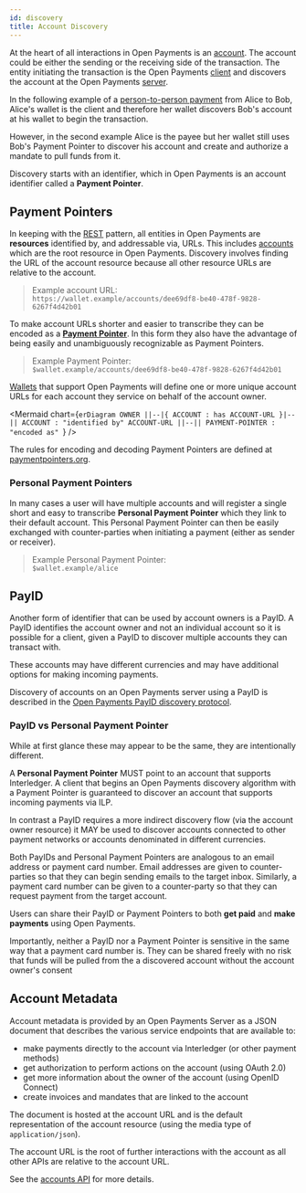 ```yaml
---
id: discovery
title: Account Discovery
---
```



At the heart of all interactions in Open Payments is an [account](./accounts).
The account could be either the sending or the receiving side of the
transaction. The entity initiating the transaction is the Open Payments
[client](./terminology#client) and discovers the account at the Open Payments
[server](./terminology#server).

In the following example of a [person-to-person payment](./p2p) from Alice to
Bob, Alice's wallet is the client and therefore her wallet discovers Bob's
account at his wallet to begin the transaction.

<PersonToPerson />

However, in the second example Alice is the payee but her wallet still uses
Bob's Payment Pointer to discover his account and create and authorize a mandate
to pull funds from it.

<RequestToPay />

Discovery starts with an identifier, which in Open Payments is an account
identifier called a **Payment Pointer**.

## Payment Pointers

In keeping with the [REST](https://tools.ietf.org/html/rfc7231#section-2)
pattern, all entities in Open Payments are **resources** identified by, and
addressable via, URLs. This includes [accounts](./accounts) which are the root
resource in Open Payments. Discovery involves finding the URL of the account
resource because all other resource URLs are relative to the account.

> Example account URL:  
> `https://wallet.example/accounts/dee69df8-be40-478f-9828-6267f4d42b01`

To make account URLs shorter and easier to transcribe they can be encoded as a
**[Payment Pointer](https://paymentpointers.org)**. In this form they also have
the advantage of being easily and unambiguously recognizable as Payment
Pointers.

> Example Payment Pointer:  
> `$wallet.example/accounts/dee69df8-be40-478f-9828-6267f4d42b01`

[Wallets](./terminology#wallet) that support Open Payments will define one or
more unique account URLs for each account they service on behalf of the account
owner.

<Mermaid
  chart={`erDiagram
  OWNER ||--|{ ACCOUNT : has
  ACCOUNT-URL }|--|| ACCOUNT : "identified by"
  ACCOUNT-URL ||--|| PAYMENT-POINTER : "encoded as"
`}
/>

The rules for encoding and decoding Payment Pointers are defined at
[paymentpointers.org](https://paymentpointers.org).

### Personal Payment Pointers

In many cases a user will have multiple accounts and will register a single
short and easy to transcribe **Personal Payment Pointer** which they link to
their default account. This Personal Payment Pointer can then be easily
exchanged with counter-parties when initiating a payment (either as sender or
receiver).

> Example Personal Payment Pointer:  
> `$wallet.example/alice`

## PayID

Another form of identifier that can be used by account owners is a PayID. A
PayID identifies the account owner and not an individual account so it is
possible for a client, given a PayID to discover multiple accounts they can
transact with.

These accounts may have different currencies and may have additional options
for making incoming payments.

Discovery of accounts on an Open Payments server using a PayID is described in
the [Open Payments PayID discovery protocol](./payid).

### PayID vs Personal Payment Pointer

While at first glance these may appear to be the same, they are intentionally
different.

A **Personal Payment Pointer** MUST point to an account that supports
Interledger. A client that begins an Open Payments discovery algorithm with a
Payment Pointer is guaranteed to discover an account that supports incoming
payments via ILP.

In contrast a PayID requires a more indirect discovery flow (via the account
owner resource) it MAY be used to discover accounts connected to other payment
networks or accounts denominated in different currencies.

Both PayIDs and Personal Payment Pointers are analogous to an email address or
payment card number. Email addresses are given to counter-parties so that they
can begin sending emails to the target inbox. Similarly, a payment card number
can be given to a counter-party so that they can request payment from the target
account.

Users can share their PayID or Payment Pointers to both **get paid** and **make
payments** using Open Payments.

Importantly, neither a PayID nor a Payment Pointer is sensitive in the same way
that a payment card number is. They can be shared freely with no risk that funds
will be pulled from the a discovered account without the account owner's consent

## Account Metadata

Account metadata is provided by an Open Payments Server as a JSON document that
describes the various service endpoints that are available to:

- make payments directly to the account via Interledger (or other payment
  methods)
- get authorization to perform actions on the account (using OAuth 2.0)
- get more information about the owner of the account (using OpenID Connect)
- create invoices and mandates that are linked to the account

The document is hosted at the account URL and is the default representation of
the account resource (using the media type of `application/json`).

The account URL is the root of further interactions with the account as all
other APIs are relative to the account URL.

See the [accounts API](./accounts) for more details.
